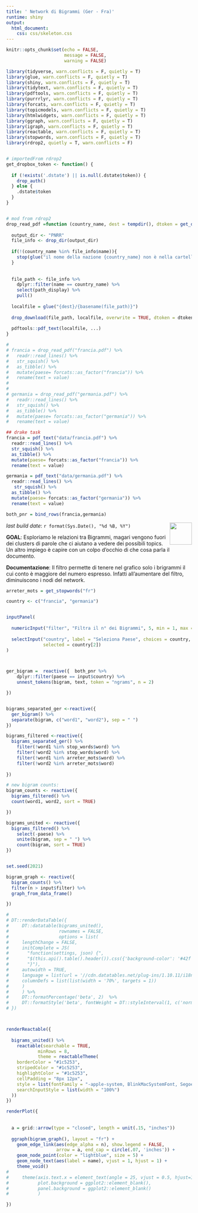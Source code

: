 ```yaml
---
title: ' Network di Bigrammi (Ger - Fra)'
runtime: shiny
output:
  html_document:
    css: css/skeleton.css
---
```


```r
knitr::opts_chunk$set(echo = FALSE, 
                      message = FALSE, 
                      warning = FALSE)

library(tidyverse, warn.conflicts = F, quietly = T)
library(glue, warn.conflicts = F, quietly = T)
library(shiny, warn.conflicts = F, quietly = T)
library(tidytext, warn.conflicts = F, quietly = T)
library(pdftools, warn.conflicts = F, quietly = T)
library(purrrlyr, warn.conflicts = F, quietly = T)
library(forcats, warn.conflicts = F, quietly = T)
library(topicmodels, warn.conflicts = F, quietly = T)
library(htmlwidgets, warn.conflicts = F, quietly = T)
library(ggraph, warn.conflicts = F, quietly = T)
library(igraph, warn.conflicts = F, quietly = T)
library(reactable, warn.conflicts = F, quietly = T)
library(stopwords, warn.conflicts = F, quietly = T)
library(rdrop2, quietly = T, warn.conflicts = F)


# importedFrom rdrop2
get_dropbox_token <- function() {
  
  if (!exists('.dstate') || is.null(.dstate$token)) {
    drop_auth()
  } else {
    .dstate$token
  }
}


# mod from rdrop2
drop_read_pdf =function (country_name, dest = tempdir(), dtoken = get_dropbox_token(),...){
  
  output_dir <- "PNRR"
  file_info <- drop_dir(output_dir)
  
  if(!(country_name %in% file_info$name)){
    stop(glue("il nome della nazione {country_name} non è nella cartella Dropbox, hai per caso sbagliato a digitare il nome? (scrivilo in italiano ITA)"))
  }
  
  
  file_path <- file_info %>%
    dplyr::filter(name == country_name) %>%
    select(path_display) %>% 
    pull()
  
  localfile = glue("{dest}/{basename(file_path)}")
  
  drop_download(file_path, localfile, overwrite = TRUE, dtoken = dtoken)
  
  pdftools::pdf_text(localfile, ...)
}

# 
# francia = drop_read_pdf("francia.pdf") %>% 
#   readr::read_lines() %>%  
#   str_squish() %>% 
#   as_tibble() %>% 
#   mutate(paese= forcats::as_factor("francia")) %>% 
#   rename(text = value)
# 
# 
# germania = drop_read_pdf("germania.pdf") %>% 
#   readr::read_lines() %>%  
#   str_squish() %>% 
#   as_tibble() %>% 
#   mutate(paese= forcats::as_factor("germania")) %>% 
#   rename(text = value)

## drake task
francia = pdf_text("data/francia.pdf") %>%
  readr::read_lines() %>%
  str_squish() %>%
  as_tibble() %>%
  mutate(paese= forcats::as_factor("francia")) %>%
  rename(text = value)

germania = pdf_text("data/germania.pdf") %>%
  readr::read_lines() %>%
   str_squish() %>%
  as_tibble() %>%
  mutate(paese= forcats::as_factor("germania")) %>%
  rename(text = value)

both_pnr = bind_rows(francia,germania)
```

<img src="img/officine_italia.png" align="right" height="60" />
_last build date_: `r format(Sys.Date(), "%d %B, %Y")`

**GOAL**: Esploriamo le relazioni tra Bigrammi, magari vengono fuori dei clusters di parole che ci aiutano a vedere dei possibili topics. Un altro impiego è capire con un colpo d'occhio di che cosa parla il documento.

**Documentazione**: Il filtro permette di tenere nel grafico solo i brigrammi il cui conto è maggiore del numero espresso. Infatti all'aumentare del filtro, diminuiscono i nodi del network.


```r

arreter_mots = get_stopwords("fr") 

country <- c("francia", "germania")


inputPanel(
  
  numericInput("filter", "Filtra il n° dei Bigrammi", 5, min = 1, max = 100),
  
  selectInput("country", label = "Seleziona Paese", choices = country,
              selected = country[2])
)



ger_bigram =  reactive({  both_pnr %>%
    dplyr::filter(paese == input$country) %>% 
    unnest_tokens(bigram, text, token = "ngrams", n = 2) 

})


bigrams_separated_ger <-reactive({   
  ger_bigram() %>%
  separate(bigram, c("word1", "word2"), sep = " ")
})

bigrams_filtered <-reactive({   
  bigrams_separated_ger() %>%
    filter(!word1 %in% stop_words$word) %>%
    filter(!word2 %in% stop_words$word) %>%
    filter(!word1 %in% arreter_mots$word) %>%
    filter(!word2 %in% arreter_mots$word)
  
})

# new bigram counts:
bigram_counts <- reactive({  
  bigrams_filtered() %>% 
  count(word1, word2, sort = TRUE)

})

bigrams_united <- reactive({
  bigrams_filtered() %>%
    select(-paese) %>% 
    unite(bigram, sep = " ") %>%
    count(bigram, sort = TRUE)
})


set.seed(2021)

bigram_graph <- reactive({   
  bigram_counts() %>%
  filter(n > input$filter) %>%
  graph_from_data_frame()

})

# 
# DT::renderDataTable({
#     DT::datatable(bigrams_united(),
#                   rownames = FALSE,
#                   options = list(
#     lengthChange = FALSE,
#     initComplete = JS(
#       "function(settings, json) {",
#       "$(this.api().table().header()).css({'background-color': '#42f', 'color': '#fff'});",
#       "}"),
#     autowidth = TRUE,
#     language = list(url = '//cdn.datatables.net/plug-ins/1.10.11/i18n/Italian.json'),
#     columnDefs = list(list(width = '70%', targets = 1))
#     )
#     ) %>% 
#     DT::formatPercentage('beta', 2)  %>% 
#     DT::formatStyle('beta', fontWeight = DT::styleInterval(1, c('normal', 'bold'))) 
# })



renderReactable({
      
  bigrams_united() %>% 
    reactable(searchable = TRUE,
            minRows = 8,
            theme = reactableTheme(
    borderColor = "#1c5253",
    stripedColor = "#1c5253",
    highlightColor = "#1c5253",
    cellPadding = "8px 12px",
    style = list(fontFamily = "-apple-system, BlinkMacSystemFont, Segoe UI, Helvetica, Arial, sans-serif"),
    searchInputStyle = list(width = "100%")
  ))
})

renderPlot({
    
  
  a = grid::arrow(type = "closed", length = unit(.15, "inches"))
  
  ggraph(bigram_graph(), layout = "fr") +
    geom_edge_link(aes(edge_alpha = n), show.legend = FALSE,
                   arrow = a, end_cap = circle(.07, 'inches')) +
    geom_node_point(color = "lightblue", size = 5) +
    geom_node_text(aes(label = name), vjust = 1, hjust = 1) +
    theme_void()
# 
#     theme(axis.text.x = element_text(angle = 25, vjust = 0.5, hjust=1),
#           plot.background = ggplot2::element_blank(),
#           panel.background = ggplot2::element_blank()
#           )

})

```

